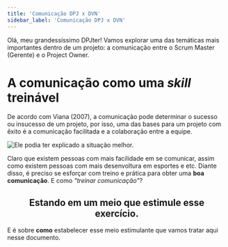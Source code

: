 ```yaml
---
title: 'Comunicação DPJ x DVN'
sidebar_label: 'Comunicação DPJ x DVN'
---
```



Olá, meu grandessíssimo DPJter! Vamos explorar uma das temáticas mais importantes dentro de um projeto: a comunicação entre o Scrum Master (Gerente) e o Project Owner.


# A comunicação como uma _skill_ treinável

De acordo com Viana (2007), a comunicação pode determinar o sucesso ou insucesso de um projeto, por isso, uma das bases para um projeto com êxito é a comunicação facilitada e a colaboração entre a equipe.

<image src={pinguim} alt='Ele podia ter explicado a situação melhor.' width={350} />

Claro que existem pessoas com mais facilidade em se comunicar, assim como existem pessoas com mais desenvoltura em esportes e etc. Diante disso, é preciso se esforçar com treino e prática para obter uma **boa comunicação**. E como *"treinar comunicação"*?

<center><h2>Estando em um meio que estimule esse exercício.</h2></center>

E é sobre **como** estabelecer esse meio estimulante que vamos tratar aqui nesse documento.